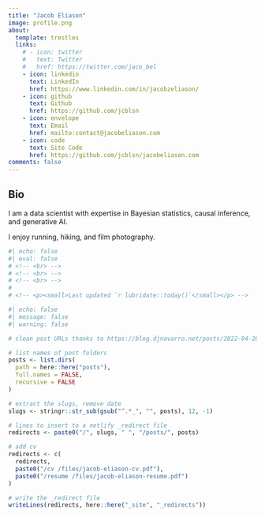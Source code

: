 ```yaml
---
title: "Jacob Eliason"
image: profile.png
about:
  template: trestles
  links:
    # - icon: twitter
    #   text: Twitter
    #   href: https://twitter.com/jaco_bel
    - icon: linkedin
      text: LinkedIn
      href: https://www.linkedin.com/in/jacobzeliason/
    - icon: github
      text: Github
      href: https://github.com/jcblsn
    - icon: envelope
      text: Email
      href: mailto:contact@jacobeliason.com
    - icon: code
      text: Site Code
      href: https://github.com/jcblsn/jacobeliason.com
comments: false
---
```


## Bio

I am a data scientist with expertise in Bayesian statistics, causal inference, and generative AI.

I enjoy running, hiking, and film photography.

```r
#| echo: false
#| eval: false
# <!-- <br> -->
# <!-- <br> -->
# <!-- <br> -->
# 
# <!-- <p><small>Last updated `r lubridate::today()`</small></p> -->
```

```r
#| echo: false
#| message: false
#| warning: false

# clean post URLs thanks to https://blog.djnavarro.net/posts/2022-04-20_porting-to-quarto/#netlify-redirects

# list names of post folders
posts <- list.dirs(
  path = here::here("posts"),
  full.names = FALSE,
  recursive = FALSE
)

# extract the slugs, remove date
slugs <- stringr::str_sub(gsub("^.*_", "", posts), 12, -1)

# lines to insert to a netlify _redirect file
redirects <- paste0("/", slugs, " ", "/posts/", posts)

# add cv
redirects <- c(
  redirects, 
  paste0("/cv /files/jacob-eliason-cv.pdf"),
  paste0("/resume /files/jacob-eliason-resume.pdf")
)

# write the _redirect file
writeLines(redirects, here::here("_site", "_redirects"))
```
